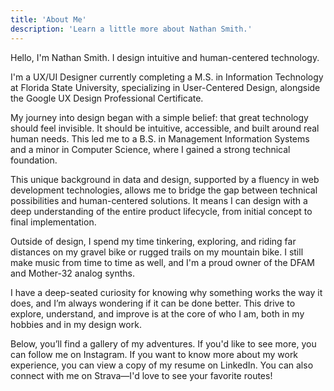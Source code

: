 ```yaml
---
title: 'About Me'
description: 'Learn a little more about Nathan Smith.'
---
```




Hello, I'm Nathan Smith. I design intuitive and human-centered technology.

I'm a UX/UI Designer currently completing a M.S. in Information Technology at Florida State University, specializing in User-Centered Design, alongside the Google UX Design Professional Certificate.

My journey into design began with a simple belief: that great technology should feel invisible. It should be intuitive, accessible, and built around real human needs. This led me to a B.S. in Management Information Systems and a minor in Computer Science, where I gained a strong technical foundation.

This unique background in data and design, supported by a fluency in web development technologies, allows me to bridge the gap between technical possibilities and human-centered solutions. It means I can design with a deep understanding of the entire product lifecycle, from initial concept to final implementation.

Outside of design, I spend my time tinkering, exploring, and riding far distances on my gravel bike or rugged trails on my mountain bike. I still make music from time to time as well, and I'm a proud owner of the DFAM and Mother-32 analog synths.

I have a deep-seated curiosity for knowing why something works the way it does, and I’m always wondering if it can be done better. This drive to explore, understand, and improve is at the core of who I am, both in my hobbies and in my design work.

Below, you’ll find a gallery of my adventures. If you'd like to see more, you can follow me on Instagram. If you want to know more about my work experience, you can view a copy of my resume on LinkedIn. You can also connect with me on Strava—I'd love to see your favorite routes!

<div className="not-prose">
  <ImageGrid />
</div>